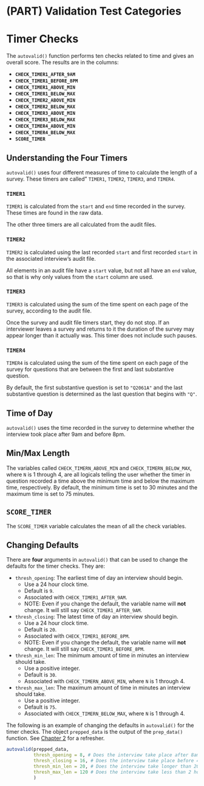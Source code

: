 # (PART) Validation Test Categories {-}

# Timer Checks

The `autovalid()` function performs ten checks related to time and gives an overall score. The results are in the columns:

- **`CHECK_TIMER1_AFTER_9AM`**
- **`CHECK_TIMER1_BEFORE_8PM`**
- **`CHECK_TIMER1_ABOVE_MIN`**
- **`CHECK_TIMER1_BELOW_MAX`**
- **`CHECK_TIMER2_ABOVE_MIN`**
- **`CHECK_TIMER2_BELOW_MAX`**
- **`CHECK_TIMER3_ABOVE_MIN`**
- **`CHECK_TIMER3_BELOW_MAX`**
- **`CHECK_TIMER4_ABOVE_MIN`**
- **`CHECK_TIMER4_BELOW_MAX`**
- **`SCORE_TIMER`**

## Understanding the Four Timers

`autovalid()` uses four different measures of time to calculate the length of a survey. These timers are called" `TIMER1`, `TIMER2`, `TIMER3`, and `TIMER4`.

### `TIMER1`

`TIMER1` is calculated from the `start` and `end` time recorded in the survey.
These times are found in the raw data.

The other three timers are all calculated from the audit files.

### `TIMER2`

`TIMER2` is calculated using the last recorded `start` and first recorded `start` in the associated interview's audit file. 

All elements in an audit file have a `start` value, but not all have an `end` value, so that is why only values from the `start` column are used.

### `TIMER3`

`TIMER3` is calculated using the sum of the time spent on each page of the survey, according to the audit file.

Once the survey and audit file timers start, they do not stop. If an interviewer leaves a survey and returns to it the duration of the survey may appear longer than it actually was. This timer does not include such pauses.

### `TIMER4`

`TIMER4` is calculated using the sum of the time spent on each page of the survey for questions that are between the first and last substantive question.

By default, the first substantive question is set to `"Q2061A"` and the last substantive question is determined as the last question that begins with `"Q"`.

## Time of Day

`autovalid()` uses the time recorded in the survey to determine whether the interview took place after 9am and before 8pm.

## Min/Max Length

The variables called `CHECK_TIMERN_ABOVE_MIN` and `CHECK_TIMERN_BELOW_MAX`, where `N` is 1 through 4, are all logicals telling the user whether the timer in question recorded a time above the minimum time and below the maximum time, respectively. By default, the minimum time is set to 30 minutes and the maximum time is set to 75 minutes.

## `SCORE_TIMER`

The `SCORE_TIMER` variable calculates the mean of all the check variables.

## Changing Defaults

There are **four** arguments in `autovalid()` that can be used to change the defaults for the timer checks. They are:

- `thresh_opening`: The earliest time of day an interview should begin.
  - Use a 24 hour clock time.
  - Default is `9`.
  - Associated with `CHECK_TIMER1_AFTER_9AM`.
  - NOTE: Even if you change the default, the variable name will **not** change. It will still say `CHECK_TIMER1_AFTER_9AM`.
- `thresh_closing`: The latest time of day an interview should begin.
  - Use a 24 hour clock time.
  - Default is `20`.
  - Associated with `CHECK_TIMER1_BEFORE_8PM`.
  - NOTE: Even if you change the default, the variable name will **not** change. It will still say `CHECK_TIMER1_BEFORE_8PM`.
- `thresh_min_len`: The minimum amount of time in minutes an interview should take.
  - Use a positive integer.
  - Default is `30`.
  - Associated with `CHECK_TIMERN_ABOVE_MIN`, where `N` is 1 through 4.
- `thresh_max_len`: The maximum amount of time in minutes an interview should take.
  - Use a positive integer.
  - Default is `75`.
  - Associated with `CHECK_TIMERN_BELOW_MAX`, where `N` is 1 through 4.


The following is an example of changing the defaults in `autovalid()` for the timer checks. The object `prepped_data` is the output of the `prep_data()` function. See [Chapter 2](basic-use) for a refresher.

```r

autovalid(prepped_data,
          thresh_opening = 8, # Does the interview take place after 8am?
          thresh_closing = 16, # Does the interview take place before 4pm?
          thresh_min_len = 20, # Does the interview take longer than 20 minutes?
          thresh_max_len = 120 # Does the interview take less than 2 hours?
          )

```

